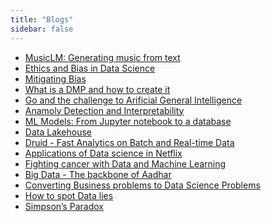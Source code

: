 ```yaml
---
title: "Blogs"
sidebar: false
---
```


* [MusicLM: Generating music from text](/nlp/MusicLM.qmd)
* [Ethics and Bias in Data Science](https://advaitha.github.io/2020/10/07/ethics_part_1.html) 
* [Mitigating Bias](https://advaitha.github.io/2020/10/09/Ethics-in-datascience-part-2.html)
* [What is a DMP and how to create it](https://www.linkedin.com/pulse/what-dmp-how-create-thulasiram-gunipati/)
* [Go and the challenge to Arificial General Intelligence](https://www.upgrad.com/blog/go-and-the-challenge-to-artificial-general-intelligence/)
* [Anamoly Detection and Interpretability](https://www.linkedin.com/pulse/anomaly-detection-interpretability-2020-thulasiram-gunipati/)
* [ML Models: From Jupyter notebook to a database](https://www.linkedin.com/pulse/ml-models-from-jupyter-notebook-database-thulasiram-gunipati/)
* [Data Lakehouse](https://www.linkedin.com/pulse/data-lakehouse-powerhouse-future-thulasiram-gunipati/)
* [Druid - Fast Analytics on Batch and Real-time Data](https://www.linkedin.com/pulse/data-lakehouse-powerhouse-future-thulasiram-gunipati/)
* [Applications of Data science in Netflix](https://www.upgrad.com/blog/applications-of-data-science-and-machine-learning-in-netflix/)
* [Fighting cancer with Data and Machine Learning](https://www.upgrad.com/blog/big-data-machine-learning-against-cancer/)
* [Big Data - The backbone of Aadhar](https://www.upgrad.com/blog/the-backbone-of-aadhaar-big-data/)
* [Converting Business problems to Data Science Problems](https://www.upgrad.com/blog/converting-business-problems-to-data-science-problems/)
* [How to spot Data lies](https://www.upgrad.com/blog/data-manipulation-how-can-you-spot-data-lies/)
* [Simpson's Paradox](https://www.upgrad.com/blog/simpsons-paradox/)